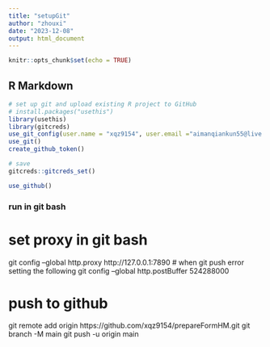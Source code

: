 ```yaml
---
title: "setupGit"
author: "zhouxi"
date: "2023-12-08"
output: html_document
---
```


```r
knitr::opts_chunk$set(echo = TRUE)
```

## R Markdown

```r
# set up git and upload existing R project to GitHub
# install.packages("usethis")
library(usethis)
library(gitcreds)
use_git_config(user.name = "xqz9154", user.email ="aimanqiankun55@live.com")
use_git()
create_github_token()

# save 
gitcreds::gitcreds_set()

use_github()


```



### run in git bash
# set proxy in git bash
git config --global http.proxy http://127.0.0.1:7890
# when git push error setting the following
git config --global http.postBuffer 524288000

# push to github
git remote add origin https://github.com/xqz9154/prepareFormHM.git
git branch -M main
git push -u origin main


